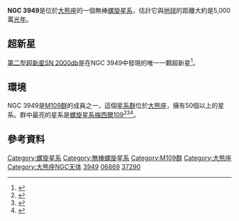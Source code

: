 {{Infobox Galaxy
| name = [[星雲和星團新總表|NGC]] 3949
| image =[[Image:NGC_3949.jpg|300px]]
|caption = [[哈伯太空望遠鏡|哈伯太空望遠鏡]] (HST) 拍攝的NGC 3949。
|credit= HST/[[NASA|NASA]]/[[ESA|ESA]]
| epoch = [[J2000|J2000]]
| ra = {{RA|11|53|41.4}}<ref name="ned" />
| dec = {{DEC|+47|51|31.6}}<ref name="ned" />
| constellation name = [[大熊座|大熊座]]
| z = 800 ± 1 公里/秒<ref name="ned" />
| dist_ly =
| type = SA(s)bc<ref name="ned" />
| appmag_v = 11.5<ref name="ned" />
| size_v = 2′.9 × 1′.7<ref name="ned" />
| notes =
| names = [[Uppsala_General_Catalogue|UGC]] 6869,<ref name="ned"/> [[Principal_Galaxies_Catalogue|PGC]] 37290<ref name="ned" />
}}

'''NGC 3949'''是位於[[大熊座|大熊座]]的一個無棒[[螺旋星系|螺旋星系]]，估計它與[[地球|地球]]的距離大約是5,000萬[[光年|光年]]。

== 超新星 ==

[[超新星|第二型超新星]][[SN_2000db|SN 2000db]]是在NGC 3949中發現的唯一一顆超新星<ref name="ned">{{cite web
  | title=NASA/IPAC Extragalactic Database
  | work=Results for NGC 3949
  | url=http://nedwww.ipac.caltech.edu/
  | accessdate=2006-11-16
  | archive-date=2011-05-14
  | archive-url=https://web.archive.org/web/20110514100451/http://nedwww.ipac.caltech.edu/
  | dead-url=no
  }}</ref>。

== 環境 ==

NGC 3949是[[M109群|M109群]]的成員之一，這個[[星系群|星系群]]位於[[大熊座|大熊座]]，擁有50個以上的星系。群中最亮的星系是[[螺旋星系|螺旋星系]][[M109|梅西爾109]]<ref name="nbg">{{cite book 
  | author=R. B. Tully
  | year=1988
  | title=Nearby Galaxies Catalog
  | edition= 
  | publisher=Cambridge University Press
  | location=Cambridge
  | isbn=0-521-35299-1}}</ref><ref name="garcia1993">{{cite journal
  | author=A. Garcia
  | title=General study of group membership. II - Determination of nearby groups
  | journal=Astronomy and Astrophysics Supplement
  | year=1993
  | volume=100
  | pages=47–90
  | url=http://adsabs.harvard.edu/abs/1993A&AS..100...47G
  | access-date=2020-09-26
  | archive-date=2019-12-13
  | archive-url=https://web.archive.org/web/20191213165818/http://adsabs.harvard.edu/abs/1993A%26AS..100...47G
  | dead-url=no
  }}</ref><ref name="giuricinetal2002">{{cite journal
  | author=G. Giuricin, C. Marinoni, L. Ceriani, A. Pisani
  | title=Nearby Optical Galaxies: Selection of the Sample and Identification of Groups
  | journal=Astrophysical Journal
  | year=2000
  | volume=543
  | pages=178–194
  | url=http://adsabs.harvard.edu/abs/2000ApJ...543..178G
  | doi=10.1086/317070
  | access-date=2011-01-29
  | archive-date=2019-01-21
  | archive-url=https://web.archive.org/web/20190121025030/http://adsabs.harvard.edu/abs/2000ApJ...543..178G
  | dead-url=no
  }}</ref>。

== 參考資料 ==
{{reflist}}

{{Catalogs|NGC=3949}}

[[Category:螺旋星系|Category:螺旋星系]]
[[Category:無棒螺旋星系|Category:無棒螺旋星系]]
[[Category:M109群|Category:M109群]]
[[Category:大熊座|Category:大熊座]]
[[Category:大熊座NGC天体|Category:大熊座NGC天体]]
[[Category:NGC天體|3949]]
[[Category:UGC天體|06869]]
[[Category:PGC天體|37290]]


{{galaxy-stub}}